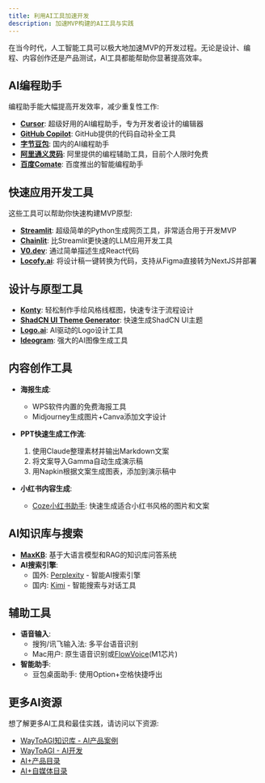 ```yaml
---
title: 利用AI工具加速开发
description: 加速MVP构建的AI工具与实践
---
```


在当今时代，人工智能工具可以极大地加速MVP的开发过程。无论是设计、编程、内容创作还是产品测试，AI工具都能帮助你显著提高效率。

## AI编程助手

编程助手能大幅提高开发效率，减少重复性工作:

- **[Cursor](https://cursor.sh/)**: 超级好用的AI编程助手，专为开发者设计的编辑器
- **[GitHub Copilot](https://github.com/features/copilot)**: GitHub提供的代码自动补全工具
- **[字节豆包](https://www.marscode.cn/)**: 国内的AI编程助手
- **[阿里通义灵码](https://tongyi.aliyun.com/lingma)**: 阿里提供的编程辅助工具，目前个人限时免费
- **[百度Comate](https://comate.baidu.com/zh)**: 百度推出的智能编程助手

## 快速应用开发工具

这些工具可以帮助你快速构建MVP原型:

- **[Streamlit](https://streamlit.io/)**: 超级简单的Python生成网页工具，非常适合用于开发MVP
- **[Chainlit](https://chainlit.io/)**: 比Streamlit更快速的LLM应用开发工具
- **[V0.dev](https://v0.dev)**: 通过简单描述生成React代码
- **[Locofy.ai](https://www.locofy.ai/)**: 将设计稿一键转换为代码，支持从Figma直接转为NextJS并部署

## 设计与原型工具

- **[Konty](https://konty.app/)**: 轻松制作手绘风格线框图，快速专注于流程设计
- **[ShadCN UI Theme Generator](https://zippystarter.com/tools/shadcn-ui-theme-generator)**: 快速生成ShadCN UI主题
- **[Logo.ai](https://www.logo.ai/)**: AI驱动的Logo设计工具
- **[Ideogram](https://ideogram.ai/)**: 强大的AI图像生成工具

## 内容创作工具

- **海报生成**: 
  - WPS软件内置的免费海报工具
  - Midjourney生成图片+Canva添加文字设计

- **PPT快速生成工作流**:
  1. 使用Claude整理素材并输出Markdown文案
  2. 将文案导入Gamma自动生成演示稿
  3. 用Napkin根据文案生成图表，添加到演示稿中

- **小红书内容生成**:
  - [Coze小红书助手](https://www.coze.cn/store/agent/7388087226414055459?bid=6eblt1or80g0j): 快速生成适合小红书风格的图片和文案

## AI知识库与搜索

- **[MaxKB](https://github.com/1Panel-dev/MaxKB)**: 基于大语言模型和RAG的知识库问答系统
- **AI搜索引擎**:
  - 国外: [Perplexity](https://www.perplexity.ai/) - 智能AI搜索引擎
  - 国内: [Kimi](https://kimi.moonshot.cn/) - 智能搜索与对话工具

## 辅助工具

- **语音输入**:
  - 搜狗/讯飞输入法: 多平台语音识别
  - Mac用户: 原生语音识别或[FlowVoice](https://flowvoice.ai)(M1芯片)
- **智能助手**:
  - 豆包桌面助手: 使用Option+空格快捷呼出

## 更多AI资源

想了解更多AI工具和最佳实践，请访问以下资源:

- [WayToAGI知识库 - AI产品案例](https://waytoagi.feishu.cn/wiki/MdNUwjXUZiuKLCkN4YrcNSZcnFb)
- [WayToAGI - AI开发](https://waytoagi.feishu.cn/wiki/Pxj8wsMmOii7ZSkN0mYc8xdtnHb)
- [AI+产品目录](https://waytoagi.feishu.cn/wiki/FymowNQF2iMULTkkWlDcBDZWnAe)
- [AI+自媒体目录](https://waytoagi.feishu.cn/wiki/ELHqwt8huinZB5k5LLrcOg8enJc) 